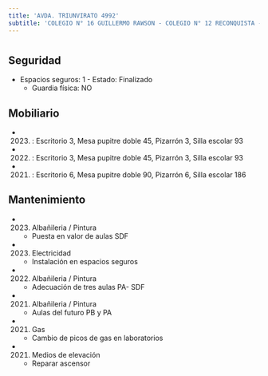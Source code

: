 ```yaml
---
title: 'AVDA. TRIUNVIRATO 4992'
subtitle: 'COLEGIO N° 16 GUILLERMO RAWSON - COLEGIO N° 12 RECONQUISTA - LICEO N° 11 CORNELIO SAAVEDRA'
---
```


#


## Seguridad

*  Espacios seguros: 1 - Estado: Finalizado 
    + Guardia física: NO





## Mobiliario

*  (2023) : Escritorio 3, Mesa pupitre doble 45, Pizarrón 3, Silla escolar 93 

*  (2022) : Escritorio 3, Mesa pupitre doble 45, Pizarrón 3, Silla escolar 93 

*  (2021) : Escritorio 6, Mesa pupitre doble 90, Pizarrón 6, Silla escolar 186 





## Mantenimiento

*  (2023) Albañileria / Pintura 
    + Puesta en valor de aulas SDF

*  (2023) Electricidad 
    + Instalación en espacios seguros

*  (2022) Albañileria / Pintura 
    + Adecuación de tres aulas PA- SDF

*  (2021) Albañileria / Pintura 
    + Aulas del futuro PB y PA

*  (2021) Gas 
    + Cambio de picos de gas en laboratorios

*  (2021) Medios de elevación 
    + Reparar ascensor



